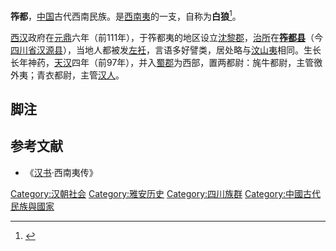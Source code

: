 '''筰都'''，[[中国|中国]]古代西南民族。是[[西南夷|西南夷]]的一支，自称为'''白狼'''<ref name=ref1>{{cite book|author=严汝娴|title=《普米族简史》|year=1988|publisher=云南人民出版社|url=http://book.chaoxing.com/ebook/detail_81022087171f4e594d2f10a71ffd7ddf0c4836938.html|access-date=2015-02-26|archive-date=2021-12-05|archive-url=https://web.archive.org/web/20211205000328/http://book.chaoxing.com/ebook/detail_81022087171f4e594d2f10a71ffd7ddf0c4836938.html|dead-url=no}}</ref>{{Rp|57}}。

[[西汉|西汉]]政府在[[元鼎|元鼎]]六年（前111年），于筰都夷的地区设立[[沈黎郡|沈黎郡]]，[[治所|治所]]在'''[[筰都县|筰都县]]'''（今[[四川省|四川省]][[汉源县|汉源县]]），当地人都被发[[左衽|左衽]]，言语多好譬类，居处略与[[汶山夷|汶山夷]]相同。生长长年神药，[[天汉_(西汉)|天汉]]四年（前97年），并入[[蜀郡|蜀郡]]为西部，置两都尉：旄牛都尉，主管徼外夷；青衣都尉，主管[[汉人|汉人]]。

== 脚注 ==
{{reflist}}

==参考文献==
*《[[汉书|汉书]]·西南夷传》

[[Category:汉朝社会|Category:汉朝社会]]
[[Category:雅安历史|Category:雅安历史]]
[[Category:四川族群|Category:四川族群]]
[[Category:中國古代民族與國家|Category:中國古代民族與國家]]